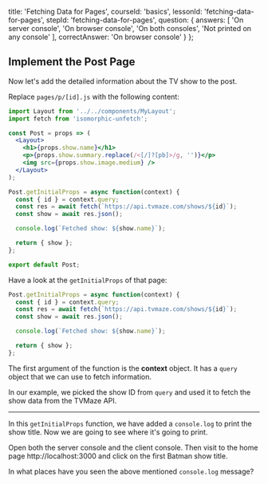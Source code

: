 
  title: 'Fetching Data for Pages',
  courseId: 'basics',
  lessonId: 'fetching-data-for-pages',
  stepId: 'fetching-data-for-pages',
  question: {
    answers: [
      'On server console',
      'On browser console',
      'On both consoles',
      'Not printed on any console'
    ],
    correctAnswer: 'On browser console'
  }
};

## Implement the Post Page

Now let's add the detailed information about the TV show to the post.

Replace `pages/p/[id].js` with the following content:

```jsx
import Layout from '../../components/MyLayout';
import fetch from 'isomorphic-unfetch';

const Post = props => (
  <Layout>
    <h1>{props.show.name}</h1>
    <p>{props.show.summary.replace(/<[/]?[pb]>/g, '')}</p>
    <img src={props.show.image.medium} />
  </Layout>
);

Post.getInitialProps = async function(context) {
  const { id } = context.query;
  const res = await fetch(`https://api.tvmaze.com/shows/${id}`);
  const show = await res.json();

  console.log(`Fetched show: ${show.name}`);

  return { show };
};

export default Post;
```

Have a look at the `getInitialProps` of that page:

```jsx
Post.getInitialProps = async function(context) {
  const { id } = context.query;
  const res = await fetch(`https://api.tvmaze.com/shows/${id}`);
  const show = await res.json();

  console.log(`Fetched show: ${show.name}`);

  return { show };
};
```

The first argument of the function is the **context** object. It has a `query` object that we can use to fetch information.

In our example, we picked the show ID from `query` and used it to fetch the show data from the TVMaze API.

---

In this `getInitialProps` function, we have added a `console.log` to print the show title. Now we are going to see where it's going to print.

Open both the server console and the client console.
Then visit to the home page http://localhost:3000 and click on the first Batman show title.

In what places have you seen the above mentioned `console.log` message?

